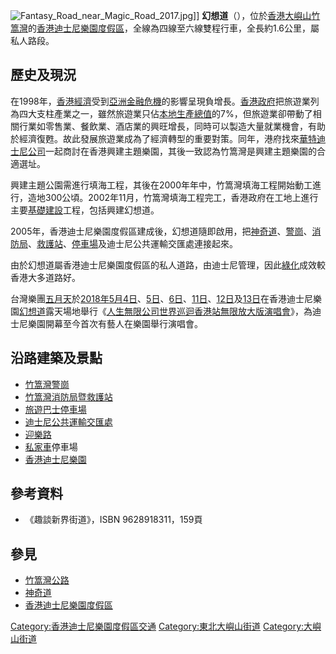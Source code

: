 {{Infobox Hong Kong Road
|   中文街道名稱 =  幻想道
|   英文街道名稱 =  Fantasy Road
|   圖片 = File:Fantasy Road 2017.jpg
|   圖片寬度    = 
|   圖片說明 = 幻想道向東望，右方為旅遊車停車場的入口
|   隸屬幹線 =
|   路段總長度 =  1.1
|   車速限制    = 
|   行車線數量 =  4 線雙程（2+2），中段 6 線雙程（4+2）
|   所在地區 = [[新界西|新界西]][[荃灣區|荃灣區]][[大嶼山|大嶼山]][[竹篙灣|竹篙灣]]
|   起點 =  [[神奇道|神奇道]]
|   終點 =  [[香港迪士尼樂園|香港迪士尼樂園]]私家車停車場
|   命名日期 =  2004年12月17日
|   通車日期 =  2005年8月14日
}}
[[File:Fantasy_Road_near_Magic_Road_2017.jpg|thumb]]]]
'''幻想道'''（{{lang-en|'''Fantasy Road'''}}），位於[[香港|香港]][[大嶼山|大嶼山]][[竹篙灣|竹篙灣]]的[[香港迪士尼樂園度假區|香港迪士尼樂園度假區]]，全線為四線至六線雙程行車，全長約1.6公里，屬私人路段。

== 歷史及現況 ==
在1998年，[[香港經濟|香港經濟]]受到[[亞洲金融危機|亞洲金融危機]]的影響呈現負增長。[[香港政府|香港政府]]把旅遊業列為四大支柱產業之一，雖然旅遊業只佔[[本地生產總值|本地生產總值]]的7%，但旅遊業卻帶動了相關行業如零售業、餐飲業、酒店業的興旺增長，同時可以製造大量就業機會，有助於經濟復甦。故此發展旅遊業成為了經濟轉型的重要對策。同年，港府找來[[華特迪士尼公司|華特迪士尼公司]]一起商討在香港興建主題樂園，其後一致認為竹篙灣是興建主題樂園的合適選址。

興建主題公園需進行填海工程，其後在2000年年中，竹篙灣填海工程開始動工進行，造地300公頃。2002年11月，竹篙灣填海工程完工，香港政府在工地上進行主要[[基礎建設|基礎建設]]工程，包括興建幻想道。

2005年，香港迪士尼樂園度假區建成後，幻想道隨即啟用，把[[神奇道|神奇道]]、[[警崗|警崗]]、[[消防局|消防局]]、[[救護站|救護站]]、[[停車場|停車場]]及迪士尼公共運輸交匯處連接起來。

由於幻想道屬香港迪士尼樂園度假區的私人道路，由迪士尼管理，因此[[綠化|綠化]]成效較香港大多道路好。


台灣樂團[[五月天|五月天]]於[[2018年|2018年]][[5月4日|5月4日]]、[[5月5日|5日]]、[[5月6日|6日]]、[[5月11日|11日]]、[[5月12日|12日]]及[[5月13日|13日]]在香港迪士尼樂園[[幻想道|幻想道]]露天場地舉行《[[人生無限公司巡迴演唱會|人生無限公司世界巡迴香港站無限放大版演唱會]]》，為迪士尼樂園開幕至今首次有藝人在樂園舉行演唱會。

== 沿路建築及景點 ==
*[[竹篙灣警崗|竹篙灣警崗]]
*[[竹篙灣消防局暨救護站|竹篙灣消防局暨救護站]]
*[[旅遊巴士|旅遊巴士]][[停車場|停車場]]
*[[迪士尼公共運輸交匯處|迪士尼公共運輸交匯處]]
*[[迎樂路|迎樂路]]
*[[私家車|私家車]]停車場
*[[香港迪士尼樂園|香港迪士尼樂園]]

== 參考資料 ==
*《趣談新界街道》，ISBN 9628918311，159頁
<references/>

== 參見 ==
{{commonscat|Fantasy Road, Hong Kong Disneyland}}
*[[竹篙灣公路|竹篙灣公路]]
*[[神奇道|神奇道]]
*[[香港迪士尼樂園度假區|香港迪士尼樂園度假區]]

[[Category:香港迪士尼樂園度假區交通|Category:香港迪士尼樂園度假區交通]]
[[Category:東北大嶼山街道|Category:東北大嶼山街道]]
[[Category:大嶼山街道|Category:大嶼山街道]]